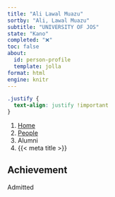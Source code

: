 ```yaml
---
title: "Ali Lawal Muazu"
sortby: "Ali, Lawal Muazu"
subtitle: "UNIVERSITY OF JOS"
state: "Kano"
completed: "❌"
toc: false
about:
  id: person-profile
  template: jolla
format: html
engine: knitr
---
```


```css
.justify {
  text-align: justify !important
}
```

```{=html}
<nav aria-label="breadcrumb">
  <ol class="breadcrumb">
    <li class="breadcrumb-item"><a href="../../index.html">Home</a></li>
    <li class="breadcrumb-item"><a href="../../people.html">People</a></li>
    <li class="breadcrumb-item active">Alumni</li>
    <li class="breadcrumb-item active" aria-current="page">{{< meta title >}}</li>
  </ol>
</nav>
```

:::{#person-profile}
:::

::: {.justify}

## Achievement
Admitted
:::